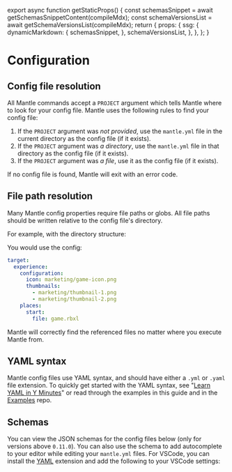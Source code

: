 
export async function getStaticProps() {
  const schemasSnippet = await getSchemasSnippetContent(compileMdx);
  const schemaVersionsList = await getSchemaVersionsList(compileMdx);
  return {
    props: {
      ssg: {
        dynamicMarkdown: {
          schemasSnippet,
        },
        schemaVersionsList,
      },
    },
  };
}

# Configuration

## Config file resolution

All Mantle commands accept a `PROJECT` argument which tells Mantle where to look for your config file.
Mantle uses the following rules to find your config file:

1. If the `PROJECT` argument was _not provided_, use the `mantle.yml` file in the current directory as the
   config file (if it exists).
2. If the `PROJECT` argument was _a directory_, use the `mantle.yml` file in that directory as
   the config file (if it exists).
3. If the `PROJECT` argument was _a file_, use it as the config file (if it exists).

If no config file is found, Mantle will exit with an error code.

## File path resolution

Many Mantle config properties require file paths or globs. All file paths should be written relative to the
config file's directory.

For example, with the directory structure:

<FileTree>
  <FileTree.Folder name="project" defaultOpen>
    <FileTree.File name="mantle.yml" />
    <FileTree.File name="game.rbxl" />
    <FileTree.Folder name="marketing" defaultOpen>
      <FileTree.File name="game-icon.png" />
      <FileTree.File name="thumbnail-1.png" />
      <FileTree.File name="thumbnail-2.png" />
    </FileTree.Folder>
  </FileTree.Folder>
</FileTree>

You would use the config:

```yaml filename="project/mantle.yml" {4,6-7,10}
target:
  experience:
    configuration:
      icon: marketing/game-icon.png
      thumbnails:
        - marketing/thumbnail-1.png
        - marketing/thumbnail-2.png
    places:
      start:
        file: game.rbxl
```

Mantle will correctly find the referenced files no matter where you execute Mantle from.

## YAML syntax

Mantle config files use YAML syntax, and should have either a `.yml` or `.yaml` file extension. To
quickly get started with the YAML syntax, see "[Learn YAML in Y Minutes](https://learnxinyminutes.com/docs/yaml/)"
or read through the examples in this guide and in the [Examples](https://github.com/blake-mealey/mantle/tree/main/examples)
repo.

## Schemas

You can view the JSON schemas for the config files below (only for versions above `0.11.0`). You can also use
the schema to add autocomplete to your editor while editing your `mantle.yml` files. For VSCode, you can
install the [YAML](https://marketplace.visualstudio.com/items?itemName=redhat.vscode-yaml) extension and add
the following to your VSCode settings:

<DynamicMarkdown name="schemasSnippet" />

<SchemaVersionsList />
